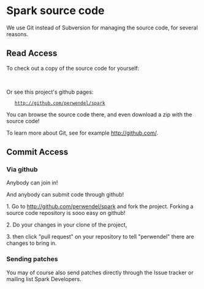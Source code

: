 = Spark source code = 

We use Git instead of Subversion for managing the source code, for several reasons.

== Read Access == 

To check out a copy of the source code for yourself:

 {{{git clone git://github.com/perwendel/spark.git}}}
 
Or see this project's github pages:

    http://github.com/perwendel/spark 

You can browse the source code there, and even download a zip with the source code!

To learn more about Git, see for example http://github.com/.

== Commit Access ==
=== Via github ===

Anybody can join in!

And anybody can submit code through github!

1. Go to http://github.com/perwendel/spark and fork the project. Forking a source code repository is sooo easy on github!

2. Do your changes in your clone of the project,

3. then click "pull request" on your repository to tell "perwendel" there are changes to bring in.

=== Sending patches ===

You may of course also send patches directly through the Issue tracker or mailing list Spark Developers. 